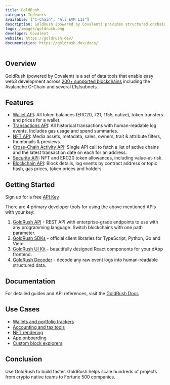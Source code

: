 ```yaml
---
title: GoldRush
category: Indexers
available: ["C-Chain", "All EVM L1s"]
description: GoldRush (powered by Covalent) provides structured onchain data for easy app development. 
logo: /images/goldrush.png
developer: Covalent
website: https://goldrush.dev/
documentation: https://goldrush.dev/docs/
---
```


## Overview

GoldRush (powered by Covalent) is a set of data tools that enable easy web3 development across [200+ supported blockchains](https://goldrush.dev/docs/networks) including the Avalanche C-Chain and several L1s/subnets.

## Features
- [Wallet API](https://goldrush.dev/docs/api/balances/get-token-balances-for-address/): All token balances (ERC20, 721, 1155, native), token transfers and prices for a wallet.
- [Transactions API](https://goldrush.dev/docs/api/transactions/get-recent-transactions-for-address-v3/): All historical transactions with human-readable log events. Includes gas usage and spend summaries.
- [NFT API](https://goldrush.dev/docs/api/nft/get-nfts-for-address/): Media assets, metadata, sales, owners, trait & attribute filters, thumbnails & previews.
- [Cross-Chain Activity API](https://goldrush.dev/docs/api/base/get-address-activity/): Single API call to fetch a list of active chains and the latest transaction date on each for an address.
- [Security API](https://goldrush.dev/docs/api/security/get-token-approvals-for-address/): NFT and ERC20 token allowances, including value-at-risk.
- [Blockchain API](https://goldrush.dev/docs/api/base/get-log-events-by-contract-address/): Block details, log events by contract address or topic hash, gas prices, token prices and holders.

## Getting Started
Sign up for a free [API Key](https://goldrush.dev/platform/auth/register/)

There are 4 primary developer tools for using the above mentioned APIs with your key:
1. [GoldRush API](https://goldrush.dev/docs/api/) - REST API with enterprise-grade endpoints to use with any programming language. Switch blockchains with one path parameter.
2. [GoldRush SDKs](https://goldrush.dev/docs/unified-api/sdk/) - official client libraries for TypeScript, Python, Go and Viem.
3. [GoldRush UI Kit](https://github.com/covalenthq/goldrush-kit/) - beautifully designed React components for your dApp frontend.
4. [GoldRush Decoder](https://github.com/covalenthq/goldrush-decoder/) - decode any raw event logs into human-readable structured data.

## Documentation
For detailed guides and API references, visit the [GoldRush Docs](https://goldrush.dev/docs/)

## Use Cases
- [Wallets and portfolio trackers](https://goldrush-wallet-portfolio-ui.vercel.app/)
- [Accounting and tax tools](https://bit.ly/crypto-tax-tool)
- [NFT rendering](https://goldrush-nft-gallery-ui.vercel.app/)
- [App onboarding](https://goldrush-wallet-portfolio-ui.vercel.app/activity/0xfc43f5f9dd45258b3aff31bdbe6561d97e8b71de/)
- [Custom block explorers](https://goldrush-block-explorer.vercel.app/)

## Conclusion
Use GoldRush to build faster. GoldRush helps scale hundreds of projects from crypto native teams to Fortune 500 companies.

